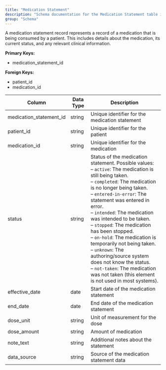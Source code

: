 ```yaml
---
title: "Medication Statement"
description: "Schema documentation for the Medication Statement table in the Metriport data model"
group: "Schema"
---
```


A medication statement record represents a record of a medication that is being consumed by a patient. This includes details about the medication, its current status, and any relevant clinical information.

**Primary Keys:**
* medication_statement_id

**Foreign Keys:**
* patient_id
* medication_id

| Column | Data Type | Description |
| ------ | --------- | ----------- |
| medication_statement_id | string | Unique identifier for the medication statement |
| patient_id | string | Unique identifier for the patient |
| medication_id | string | Unique identifier for the medication |
| status | string | Status of the medication statement. Possible values:<br/>– <code>active</code>: The medication is still being taken.<br/>– <code>completed</code>: The medication is no longer being taken.<br/>– <code>entered-in-error</code>: The statement was entered in error.<br/>– <code>intended</code>: The medication was intended to be taken.<br/>– <code>stopped</code>: The medication has been stopped.<br/>– <code>on-hold</code>: The medication is temporarily not being taken.<br/>– <code>unknown</code>: The authoring/source system does not know the status.<br/>– <code>not-taken</code>: The medication was not taken (this element is not used in most systems).|
| effective_date | date | Start date of the medication statement |
| end_date | date | End date of the medication statement |
| dose_unit | string | Unit of measurement for the dose |
| dose_amount | string | Amount of medication |
| note_text | string | Additional notes about the statement |
| data_source | string | Source of the medication statement data |
